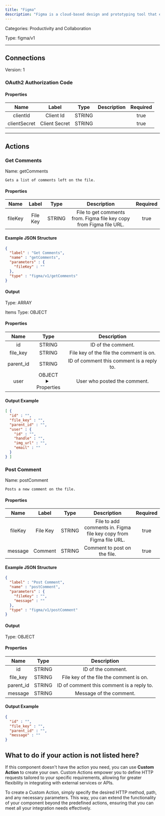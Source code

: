 ```yaml
---
title: "Figma"
description: "Figma is a cloud-based design and prototyping tool that enables teams to collaborate in real-time on user interface and user experience projects."
---
```



Categories: Productivity and Collaboration


Type: figma/v1

<hr />



## Connections

Version: 1


### OAuth2 Authorization Code

#### Properties

|      Name       |      Label     |     Type     |     Description     | Required |
|:---------------:|:--------------:|:------------:|:-------------------:|:--------:|
| clientId | Client Id | STRING |  | true |
| clientSecret | Client Secret | STRING |  | true |





<hr />


## Actions


### Get Comments
Name: getComments

`Gets a list of comments left on the file.`

#### Properties

|      Name       |      Label     |     Type     |     Description     | Required |
|:---------------:|:--------------:|:------------:|:-------------------:|:--------:|
| fileKey | File Key | STRING | File to get comments from. Figma file key copy from Figma file URL. | true |

#### Example JSON Structure
```json
{
  "label" : "Get Comments",
  "name" : "getComments",
  "parameters" : {
    "fileKey" : ""
  },
  "type" : "figma/v1/getComments"
}
```

#### Output



Type: ARRAY


Items Type: OBJECT


#### Properties
|     Name     |     Type     |     Description     |
|:------------:|:------------:|:-------------------:|
| id | STRING | ID of the comment. |
| file_key | STRING | File key of the file the comment is on. |
| parent_id | STRING | ID of comment this comment is a reply to. |
| user | OBJECT <details> <summary> Properties </summary> &#123;STRING\(id), STRING\(handle), STRING\(img_url), STRING\(email)&#125; </details> | User who posted the comment. |





#### Output Example
```json
[ {
  "id" : "",
  "file_key" : "",
  "parent_id" : "",
  "user" : {
    "id" : "",
    "handle" : "",
    "img_url" : "",
    "email" : ""
  }
} ]
```


### Post Comment
Name: postComment

`Posts a new comment on the file.`

#### Properties

|      Name       |      Label     |     Type     |     Description     | Required |
|:---------------:|:--------------:|:------------:|:-------------------:|:--------:|
| fileKey | File Key | STRING | File to add comments in. Figma file key copy from Figma file URL. | true |
| message | Comment | STRING | Comment to post on the file. | true |

#### Example JSON Structure
```json
{
  "label" : "Post Comment",
  "name" : "postComment",
  "parameters" : {
    "fileKey" : "",
    "message" : ""
  },
  "type" : "figma/v1/postComment"
}
```

#### Output



Type: OBJECT


#### Properties

|     Name     |     Type     |     Description     |
|:------------:|:------------:|:-------------------:|
| id | STRING | ID of the comment. |
| file_key | STRING | File key of the file the comment is on. |
| parent_id | STRING | ID of comment this comment is a reply to. |
| message | STRING | Message of the comment. |




#### Output Example
```json
{
  "id" : "",
  "file_key" : "",
  "parent_id" : "",
  "message" : ""
}
```




## What to do if your action is not listed here?

If this component doesn't have the action you need, you can use **Custom Action** to create your own. Custom Actions empower you to define HTTP requests tailored to your specific requirements, allowing for greater flexibility in integrating with external services or APIs.

To create a Custom Action, simply specify the desired HTTP method, path, and any necessary parameters. This way, you can extend the functionality of your component beyond the predefined actions, ensuring that you can meet all your integration needs effectively.

